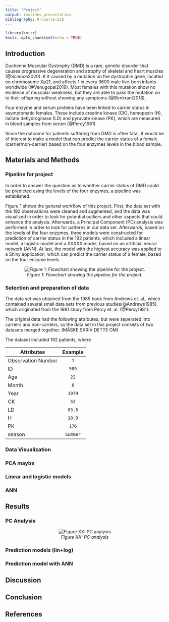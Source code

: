 ```yaml
---
title: "Project"
output: ioslides_presentation
bibliography: R-course.bib
---
```


```r
library(knitr)
knitr::opts_chunk$set(echo = TRUE)
```


## Introduction
Duchenne Muscular Dystrophy (DMD) is a rare, genetic disorder that causes progressive degeneration and atrophy of skeletal and heart muscles (@Science2020). It it caused by a mutation on the dystrophin gene, located on chromosome Xp21, and affects 1 in every 3600 male live-born infants worldwide (@Venugopal2019). Most females with this mutation show no evidence of muscular weakness, but they are able to pass the mutation on to their offspring without showing any symptoms (@Birnkrant2018).


Four enzyme and serum proteins have been linked to carrier status in asymptomatic females. These include creatine kinase (CK), hemopexin (H), lactate dehydroginase (LD) and pyruvate kinase (PK), which are measured in blood samples from serum (@Percy1981).

Since the outcome for patients suffering from DMD is often fatal, it would be of interest to make a model that can predict the carrier status of a female (carrier/non-carrier) based on the four enzymes levels in the blood sample. 




## Materials and Methods
### Pipeline for project
In order to answer the question as to whether carrier status of DMD could be predicted using the levels of the four enzymes, a pipeline was established. 

Figure 1 shows the general workflow of this project. First, the data set with the 192 observations were cleaned and augmented, and the data was visualized in order to look for potential outliers and other aspects that could enhance the analysis. Afterwards, a Principal Component (PC) analysis was performed in order to look for patterns in our data set. Afterwards, based on the levels of the four enzymes, three models were constructed for prediction of carrier status in the 192 patients, which included a linear model, a logistic model and a XXXXX model, based on an artificial neural network (ANN). At last, the model with the highest accuracy was applied to a Shiny application, which can predict the carrier status of a female, based on the four enzyme levels. 

<center>

![*Figure 1: Flowchart showing the pipeline for the project.*](/cloud/project/doc/pictures/pipeline.png)

</center>


### Selection and preparation of data
The data set was obtained from the 1985 book from Andrews et. al., which contained several small data sets from previous studies(@Andrews1985), which originated from the 1981 study from Percy et. al. (@Percy1981). 

The original data had the following attributes, but were seperated into carriers and non-carriers, so the data set in this project consists of two datasets merged together.
(MÅSKE SKRIV DETTE OM)

The dataset included 192 patients, where  

| Attributes         | Example       |
|--------------------|:-------------:|
| Observation Number | ``1``         | 
| ID                 | ``509``       |
| Age                | ``22``        |
| Month              | ``6``         |
| Year               | ``1979``      |
| CK                 | ``52``        |
| LD                 | ``83.5``      |
| H                  | ``10.9``      |
| PK                 | ``176``       |
| season             |  ``Summer``   |

### Data Visualization

### PCA maybe

### Linear and logistic models

### ANN


## Results 

### PC Analysis

<center>

![*Figure XX: PC analysis*](/cloud/project/results/pc1_pc2.png)

</center>

### Prediction models (lin+log)

### Prediction model with ANN


## Discussion 

## Conclusion 

## References


